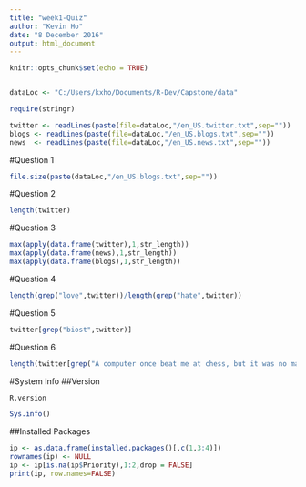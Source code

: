 ---
title: "week1-Quiz"
author: "Kevin Ho"
date: "8 December 2016"
output: html_document
---

```{r knitr setup, include=FALSE}
knitr::opts_chunk$set(echo = TRUE)



```

```{r setvariables}
dataLoc <- "C:/Users/kxho/Documents/R-Dev/Capstone/data"
```

```{r loadpackages}
require(stringr)

```


```{r loaddata, cache=TRUE}
twitter <- readLines(paste(file=dataLoc,"/en_US.twitter.txt",sep=""))
blogs <- readLines(paste(file=dataLoc,"/en_US.blogs.txt",sep=""))
news  <- readLines(paste(file=dataLoc,"/en_US.news.txt",sep=""))
```

#Question 1
```{r}
file.size(paste(dataLoc,"/en_US.blogs.txt",sep=""))
```

#Question 2
```{r}
length(twitter)
```

#Question 3
```{r}
max(apply(data.frame(twitter),1,str_length))
max(apply(data.frame(news),1,str_length))
max(apply(data.frame(blogs),1,str_length))
```

#Question 4
```{r}
length(grep("love",twitter))/length(grep("hate",twitter))
```

#Question 5
```{r}
twitter[grep("biost",twitter)]
```

#Question 6
```{r}
length(twitter[grep("A computer once beat me at chess, but it was no match for me at kickboxing",twitter)])
```

#System Info
##Version
```{r sysinfo}
R.version

Sys.info()
```

##Installed Packages
```{r installedpackages, echo = FALSE}
ip <- as.data.frame(installed.packages()[,c(1,3:4)])
rownames(ip) <- NULL
ip <- ip[is.na(ip$Priority),1:2,drop = FALSE]
print(ip, row.names=FALSE)
```